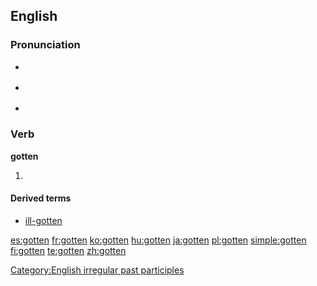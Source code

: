 ==English==

===Pronunciation===
* {{a|UK}} {{IPA|/ˈɡɒtən/}}
* {{a|US}} {{IPA|/ˈɡɑtən/}}
* {{audio|en-us-gotten.ogg|Audio (US)}}

===Verb===
'''gotten'''

# {{context|North America|Irish|Northern British|}} {{past participle of|[[get]]}}

====Derived terms====
* [[ill-gotten]]

[[Category:English irregular past participles]]

[[es:gotten]]
[[fr:gotten]]
[[ko:gotten]]
[[hu:gotten]]
[[ja:gotten]]
[[pl:gotten]]
[[simple:gotten]]
[[fi:gotten]]
[[te:gotten]]
[[zh:gotten]]
